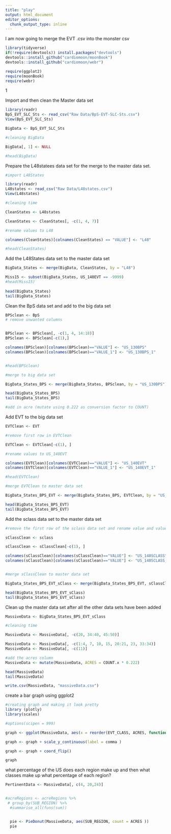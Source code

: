 ```yaml
---
title: "play"
output: html_document
editor_options: 
  chunk_output_type: inline
---
```



I am now going to merge the EVT .csv into the monster csv

```r
library(tidyverse)
if(!require(devtools)) install.packages("devtools")
devtools::install_github("cardiomoon/moonBook")
devtools::install_github("cardiomoon/webr")

require(ggplot2)
require(moonBook)
require(webr)

```
1

Import and then clean the Master data set

```r

library(readr)
BpS_EVT_SLC_Sts <- read_csv("Raw Data/BpS-EVT-SLC-Sts.csv")
View(BpS_EVT_SLC_Sts)

BigData <- BpS_EVT_SLC_Sts

#cleaning BigData

BigData[, 1] <- NULL

#head(BigData)

```


Prepare the L48statees data set for the merge to the master data set.

```r

#import L48States

library(readr)
L48states <- read_csv("Raw Data/L48states.csv")
View(L48states)

#cleaning time

CleanStates <- L48states

CleanStates <- CleanStates[, -c(1, 4, 7)] 

#rename values to L48

colnames(CleanStates)[colnames(CleanStates) == "VALUE"] <- "L48"

#head(CleanStates)
```


Add the L48States data set to the master data set

```r

BigData_States <- merge(BigData, CleanStates, by = "L48")

Miss15 <- subset(BigData_States, US_140EVT == -9999)
#head(Miss15)
  
head(BigData_States)
tail(BigData_States)

```


Clean the BpS data set and add to the big data set


```r
BPSclean <- BpS
# remove unwanted columns


BPSclean <- BPSclean[, -c(1, 4, 14:18)]
BPSclean <- BPSclean[-c(1),]

colnames(BPSclean)[colnames(BPSclean)=="VALUE"] <- "US_130BPS"
colnames(BPSclean)[colnames(BPSclean)=="VALUE_1"] <- "US_130BPS_1"


#head(BPSclean)

#merge to big data set

BigData_States_BPS <- merge(BigData_States, BPSclean, by = "US_130BPS")

head(BigData_States_BPS)
tail(BigData_States_BPS)

#add in acre (mutate using 0.222 as conversion factor to COUNT)
```

Add EVT to the big data set

```r

EVTClean <- EVT

#remove first row in EVTClean

EVTClean <- EVTClean[-c(1), ]

#rename values to US_140EVT

colnames(EVTClean)[colnames(EVTClean)=="VALUE"] <- "US_140EVT"
colnames(EVTClean)[colnames(EVTClean)=="VALUE_1"] <- "US_140EVT_1"

#head(EVTClean)

#merge EVTClean to master data set

BigData_States_BPS_EVT <- merge(BigData_States_BPS, EVTClean, by = "US_140EVT")

head(BigData_States_BPS_EVT)
tail(BigData_States_BPS_EVT)

```

Add the sclass data set to the master data set

```r

#remove the first row of the sclass data set and rename value and value1

sClassClean <- sclass

sClassClean <- sClassClean[-c(1), ]

colnames(sClassClean)[colnames(sClassClean)=="VALUE"] <- "US_140SCLASS"
colnames(sClassClean)[colnames(sClassClean)=="VALUE"] <- "US_140SCLASS_1"


#merge sClassClean to master data set

BigData_States_BPS_EVT_sClass <- merge(BigData_States_BPS_EVT, sClassClean, by = "US_140SCLASS")

head(BigData_States_BPS_EVT_sClass)
tail(BigData_States_BPS_EVT_sClass)

```


Clean up the master data set after all the other data sets have been added

```r

MassiveData <- BigData_States_BPS_EVT_sClass

#cleaning time

MassiveData <- MassiveData[, -c(20, 34:40, 45:50)]

MassiveData <- MassiveData[, -c(1:4, 7, 10, 15, 20:21, 23, 33:34)]
MassiveData <- MassiveData[, -c(11)]

#add the acres column
MassiveData <- mutate(MassiveData, ACRES = COUNT.x * 0.222)

head(MassiveData)
tail(MassiveData)

write.csv(MassiveData, "massiveData.csv")

```


create a bar graph using ggplot2

```r
#creating graph and making it look pretty
library (plotly)
library(scales)

#options(scipen = 999)

graph <- ggplot(MassiveData, aes(x = reorder(EVT_CLASS, ACRES, function(x){sum(x)}), y = ACRES)) + geom_bar(stat = "identity", width = 0.25)

graph <- graph + scale_y_continuous(label = comma )

graph <- graph + coord_flip()

graph


```

what percentage of the US does each region make up and then what classes make up what percentage of each region?

```r
PertinentData <- MassiveData[, c(4, 20,24)]


#acreRegions <- acreRegions %>%
 # group_by(SUB_REGION) %>%
  #summarise_all(funs(sum))


  pie <- PieDonut(MassiveData, aes(SUB_REGION, count = ACRES ))
  pie


```





